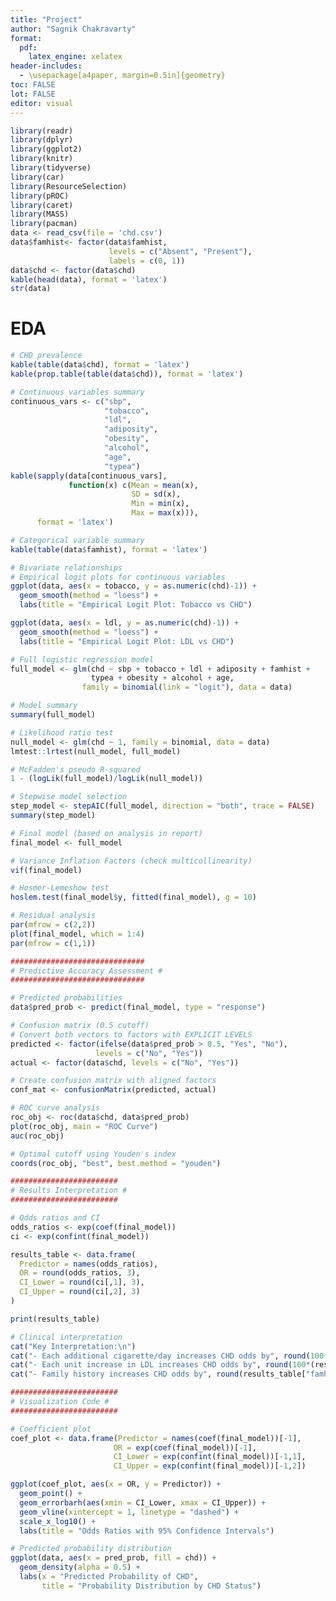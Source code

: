 ```yaml
---
title: "Project"
author: "Sagnik Chakravarty"
format:
  pdf:
    latex_engine: xelatex
header-includes:
  - \usepackage[a4paper, margin=0.5in]{geometry}
toc: FALSE
lot: FALSE
editor: visual
---
```


```r
library(readr)
library(dplyr)
library(ggplot2)
library(knitr)
library(tidyverse)
library(car)
library(ResourceSelection)
library(pROC)
library(caret)
library(MASS)
library(pacman)
data <- read_csv(file = 'chd.csv')
data$famhist<- factor(data$famhist,
                      levels = c("Absent", "Present"),
                      labels = c(0, 1))
data$chd <- factor(data$chd)
kable(head(data), format = 'latex')
str(data)
```

# EDA

```r
# CHD prevalence
kable(table(data$chd), format = 'latex')
kable(prop.table(table(data$chd)), format = 'latex')

# Continuous variables summary
continuous_vars <- c("sbp", 
                     "tobacco", 
                     "ldl", 
                     "adiposity", 
                     "obesity", 
                     "alcohol", 
                     "age", 
                     "typea")
kable(sapply(data[continuous_vars], 
             function(x) c(Mean = mean(x), 
                           SD = sd(x), 
                           Min = min(x), 
                           Max = max(x))),
      format = 'latex')

# Categorical variable summary
kable(table(data$famhist), format = 'latex')

# Bivariate relationships
# Empirical logit plots for continuous variables
ggplot(data, aes(x = tobacco, y = as.numeric(chd)-1)) + 
  geom_smooth(method = "loess") +
  labs(title = "Empirical Logit Plot: Tobacco vs CHD")

ggplot(data, aes(x = ldl, y = as.numeric(chd)-1)) + 
  geom_smooth(method = "loess") +
  labs(title = "Empirical Logit Plot: LDL vs CHD")
```

```r
# Full logistic regression model
full_model <- glm(chd ~ sbp + tobacco + ldl + adiposity + famhist + 
                  typea + obesity + alcohol + age,
                family = binomial(link = "logit"), data = data)

# Model summary
summary(full_model)

# Likelihood ratio test
null_model <- glm(chd ~ 1, family = binomial, data = data)
lmtest::lrtest(null_model, full_model)

# McFadden's pseudo R-squared
1 - (logLik(full_model)/logLik(null_model))

# Stepwise model selection
step_model <- stepAIC(full_model, direction = "both", trace = FALSE)
summary(step_model)

# Final model (based on analysis in report)
final_model <- full_model
```

```r
# Variance Inflation Factors (check multicollinearity)
vif(final_model)

# Hosmer-Lemeshow test
hoslem.test(final_model$y, fitted(final_model), g = 10)

# Residual analysis
par(mfrow = c(2,2))
plot(final_model, which = 1:4)
par(mfrow = c(1,1))
```

```r
##############################
# Predictive Accuracy Assessment #
##############################

# Predicted probabilities
data$pred_prob <- predict(final_model, type = "response")

# Confusion matrix (0.5 cutoff)
# Convert both vectors to factors with EXPLICIT LEVELS
predicted <- factor(ifelse(data$pred_prob > 0.5, "Yes", "No"), 
                   levels = c("No", "Yes"))
actual <- factor(data$chd, levels = c("No", "Yes"))

# Create confusion matrix with aligned factors
conf_mat <- confusionMatrix(predicted, actual)

# ROC curve analysis
roc_obj <- roc(data$chd, data$pred_prob)
plot(roc_obj, main = "ROC Curve")
auc(roc_obj)

# Optimal cutoff using Youden's index
coords(roc_obj, "best", best.method = "youden")
```

```r
########################
# Results Interpretation #
########################

# Odds ratios and CI
odds_ratios <- exp(coef(final_model))
ci <- exp(confint(final_model))

results_table <- data.frame(
  Predictor = names(odds_ratios),
  OR = round(odds_ratios, 3),
  CI_Lower = round(ci[,1], 3),
  CI_Upper = round(ci[,2], 3)
)

print(results_table)

# Clinical interpretation
cat("Key Interpretation:\n")
cat("- Each additional cigarette/day increases CHD odds by", round(100*(results_table["tobacco","OR"]-1),1),"%\n")
cat("- Each unit increase in LDL increases CHD odds by", round(100*(results_table["ldl","OR"]-1),1),"%\n")
cat("- Family history increases CHD odds by", round(results_table["famhistYes","OR"],1), "times\n")

########################
# Visualization Code #
########################

# Coefficient plot
coef_plot <- data.frame(Predictor = names(coef(final_model))[-1],
                       OR = exp(coef(final_model))[-1],
                       CI_Lower = exp(confint(final_model))[-1,1],
                       CI_Upper = exp(confint(final_model))[-1,2])

ggplot(coef_plot, aes(x = OR, y = Predictor)) +
  geom_point() +
  geom_errorbarh(aes(xmin = CI_Lower, xmax = CI_Upper)) +
  geom_vline(xintercept = 1, linetype = "dashed") +
  scale_x_log10() +
  labs(title = "Odds Ratios with 95% Confidence Intervals")

# Predicted probability distribution
ggplot(data, aes(x = pred_prob, fill = chd)) +
  geom_density(alpha = 0.5) +
  labs(x = "Predicted Probability of CHD", 
       title = "Probability Distribution by CHD Status")
```
